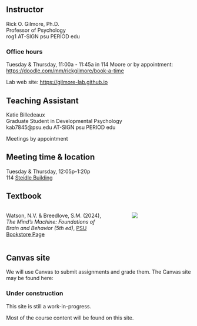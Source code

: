 ## Instructor {-}

Rick O. Gilmore, Ph.D. \
Professor of Psychology \
rog1 AT-SIGN psu PERIOD edu \

### Office hours

Tuesday & Thursday, 11:00a - 11:45a in 114 Moore or by appointment: <https://doodle.com/mm/rickgilmore/book-a-time></br>

Lab web site: <https://gilmore-lab.github.io>

## Teaching Assistant {-}

Katie Billedeaux \
Graduate Student in Developmental Psychology \
kab7845@psu.edu AT-SIGN psu PERIOD edu \

Meetings by appointment \

## Meeting time & location {-}

Tuesday & Thursday, 12:05p-1:20p \
114 [Steidle Building](https://map.psu.edu/?id=1134#!ct/25403,26748,26749,26750,27255?m/272173?s/stei)

## Textbook

:::: {.columns}
::: {.column width=60%}
Watson, N.V. & Breedlove, S.M. (2024), *The Mind's Machine: Foundations of Brain and Behavior (5th ed)*, [PSU Bookstore Page](https://psu.bncollege.com/c/Minds-Machine/p/MBS_9633092_used?currentCampus=435&currentTerm=435_1_25_F&currentCourse=435_1_25_F_806_260_1&rental=true)
:::
::: {.column width=5%}
:::
::: {.column width=35%}
![](include/img/watson-breedlove-5e.jpg)
:::
::::

## Canvas site

We will use Canvas to submit assignments and grade them.
The Canvas site may be found here: 

::: {.callout-warning}
### Under construction

This site is still a work-in-progress.
:::


<!-- <https://psu.instructure.com/courses/2381584> -->

Most of the course content will be found on this site.